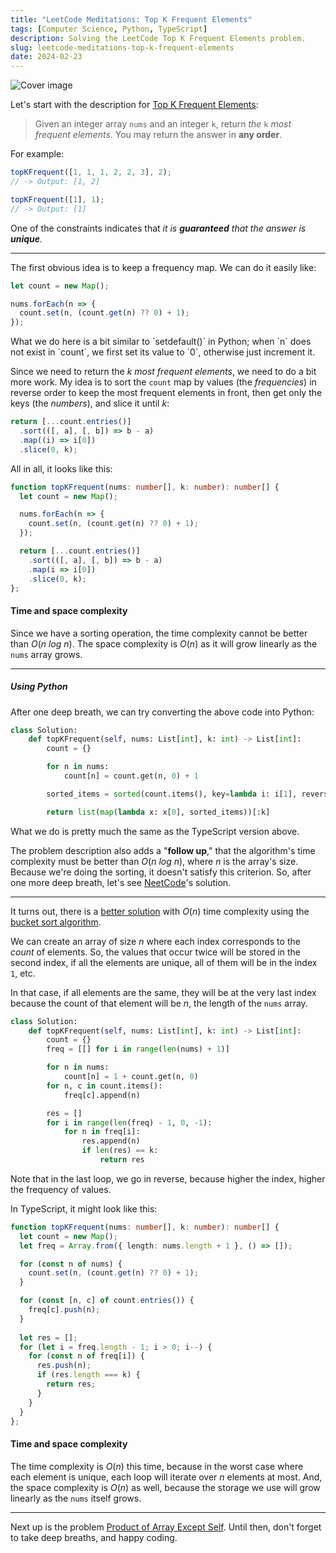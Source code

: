 ```yaml
---
title: "LeetCode Meditations: Top K Frequent Elements"
tags: [Computer Science, Python, TypeScript]
description: Solving the LeetCode Top K Frequent Elements problem.
slug: leetcode-meditations-top-k-frequent-elements
date: 2024-02-23
---
```


![Cover image](https://raw.githubusercontent.com/rivea0/leetcode-meditations-assets/main/src/2024-02-23/06-lm.png)

Let's start with the description for [Top K Frequent Elements](https://leetcode.com/problems/top-k-frequent-elements/):

> Given an integer array `nums` and an integer `k`, return _the_ `k` _most frequent elements_. You may return the answer in **any order**.

For example:

```ts
topKFrequent([1, 1, 1, 2, 2, 3], 2);
// -> Output: [1, 2]

topKFrequent([1], 1);
// -> Output: [1]
```

One of the constraints indicates that _it is **guaranteed** that the answer is **unique**._

---

The first obvious idea is to keep a frequency map. We can do it easily like:

```ts
let count = new Map();

nums.forEach(n => {
  count.set(n, (count.get(n) ?? 0) + 1);
});
```
<Note>
What we do here is a bit similar to `setdefault()` in Python; when `n` does not exist in `count`, we first set its value to `0`, otherwise just increment it.
</Note>

Since we need to return the _k most frequent elements_, we need to do a bit more work. My idea is to sort the `count` map by values (the _frequencies_) in reverse order to keep the most frequent elements in front, then get only the keys (the _numbers_), and slice it until _k_:

```ts
return [...count.entries()]
  .sort(([, a], [, b]) => b - a)
  .map((i) => i[0])
  .slice(0, k);
```

All in all, it looks like this:

```ts
function topKFrequent(nums: number[], k: number): number[] {
  let count = new Map();

  nums.forEach(n => {
    count.set(n, (count.get(n) ?? 0) + 1);
  });

  return [...count.entries()]
    .sort(([, a], [, b]) => b - a)
    .map(i => i[0])
    .slice(0, k);
};
```

#### Time and space complexity
Since we have a sorting operation, the time complexity cannot be better than $O(n \ log \ n)$. The space complexity is $O(n)$ as it will grow linearly as the `nums` array grows.

---

##### Using Python

After one deep breath, we can try converting the above code into Python:

```python
class Solution:
    def topKFrequent(self, nums: List[int], k: int) -> List[int]:
        count = {}

        for n in nums:
            count[n] = count.get(n, 0) + 1

        sorted_items = sorted(count.items(), key=lambda i: i[1], reverse=True)

        return list(map(lambda x: x[0], sorted_items))[:k]
```

What we do is pretty much the same as the TypeScript version above. 

The problem description also adds a "**follow up**," that the algorithm's time complexity must be better than $O(n \ log \ n)$, where $n$ is the array's size. Because we're doing the sorting, it doesn't satisfy this criterion. So, after one more deep breath, let's see [NeetCode](https://neetcode.io/)'s solution.

---

It turns out, there is a [better solution](https://youtu.be/YPTqKIgVk-k?si=-3tyBJiMZ1e0K0W3&t=178) with $O(n)$ time complexity using the [bucket sort algorithm](https://en.wikipedia.org/wiki/Bucket_sort).

We can create an array of size $n$ where each index corresponds to the _count_ of elements. So, the values that occur twice will be stored in the second index, if all the elements are unique, all of them will be in the index `1`, etc. 

In that case, if all elements are the same, they will be at the very last index because the count of that element will be $n$, the length of the `nums` array.

```python
class Solution:
    def topKFrequent(self, nums: List[int], k: int) -> List[int]:
        count = {}
        freq = [[] for i in range(len(nums) + 1)]

        for n in nums:
            count[n] = 1 + count.get(n, 0)
        for n, c in count.items():
            freq[c].append(n)

        res = []
        for i in range(len(freq) - 1, 0, -1):
            for n in freq[i]:
                res.append(n)
                if len(res) == k:
                    return res

```

Note that in the last loop, we go in reverse, because higher the index, higher the frequency of values.

In TypeScript, it might look like this:

```ts
function topKFrequent(nums: number[], k: number): number[] {
  let count = new Map();
  let freq = Array.from({ length: nums.length + 1 }, () => []);

  for (const n of nums) {
    count.set(n, (count.get(n) ?? 0) + 1);
  }

  for (const [n, c] of count.entries()) {
    freq[c].push(n);
  }
    
  let res = [];
  for (let i = freq.length - 1; i > 0; i--) {
    for (const n of freq[i]) {
      res.push(n);
      if (res.length === k) { 
        return res;
      }
    }
  }
};
```

#### Time and space complexity

The time complexity is $O(n)$ this time, because in the worst case where each element is unique, each loop will iterate over $n$ elements at most. And, the space complexity is $O(n)$ as well, because the storage we use will grow linearly as the `nums` itself grows.

---

Next up is the problem [Product of Array Except Self](https://leetcode.com/problems/product-of-array-except-self/). Until then, don't forget to take deep breaths, and happy coding.
